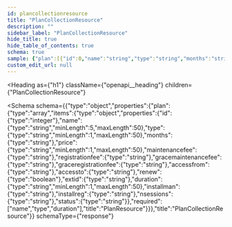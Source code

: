 ```yaml
---
id: plancollectionresource
title: "PlanCollectionResource"
description: ""
sidebar_label: "PlanCollectionResource"
hide_title: true
hide_table_of_contents: true
schema: true
sample: {"plan":[{"id":0,"name":"string","type":"string","months":"string","price":"string","maintenancefee":"string","registrationfee":"string","gracemaintenancefee":"string","graceregistrationfee":"string","accessfrom":"string","accessto":"string","renew":true,"extid":"string","duration":"string","installman":"string","installreg":"string","nsessions":"string","status":"string"}]}
custom_edit_url: null
---
```



<Heading
  as={"h1"}
  className={"openapi__heading"}
  children={"PlanCollectionResource"}
>
</Heading>





<Schema
  schema={{"type":"object","properties":{"plan":{"type":"array","items":{"type":"object","properties":{"id":{"type":"integer"},"name":{"type":"string","minLength":5,"maxLength":50},"type":{"type":"string","minLength":1,"maxLength":50},"months":{"type":"string"},"price":{"type":"string","minLength":1,"maxLength":50},"maintenancefee":{"type":"string"},"registrationfee":{"type":"string"},"gracemaintenancefee":{"type":"string"},"graceregistrationfee":{"type":"string"},"accessfrom":{"type":"string"},"accessto":{"type":"string"},"renew":{"type":"boolean"},"extid":{"type":"string"},"duration":{"type":"string","minLength":1,"maxLength":50},"installman":{"type":"string"},"installreg":{"type":"string"},"nsessions":{"type":"string"},"status":{"type":"string"}},"required":["name","type","duration"],"title":"PlanResource"}}},"title":"PlanCollectionResource"}}
  schemaType={"response"}
>
  
</Schema>
            